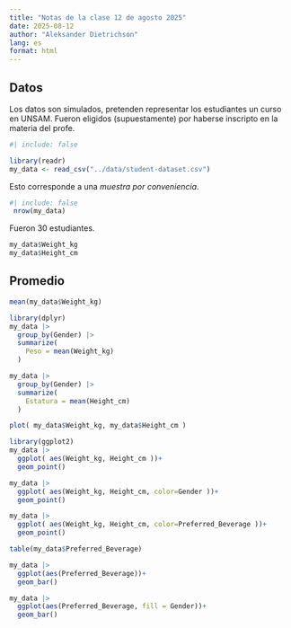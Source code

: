 ```yaml
---
title: "Notas de la clase 12 de agosto 2025"
date: 2025-08-12
author: "Aleksander Dietrichson"
lang: es
format: html
---
```


## Datos

Los datos son simulados, pretenden representar los estudiantes un curso en UNSAM. Fueron eligidos (supuestamente) por haberse inscripto en la materia del profe.

```r
#| include: false

library(readr)
my_data <- read_csv("../data/student-dataset.csv")
```

Esto corresponde a una *muestra por conveniencia*.

```r
#| include: false
 nrow(my_data)
```

Fueron 30 estudiantes.

```r
my_data$Weight_kg
my_data$Height_cm
```

## Promedio

```r
mean(my_data$Weight_kg)
```

```r
library(dplyr)
my_data |> 
  group_by(Gender) |> 
  summarize(
    Peso = mean(Weight_kg)
  )
```

```r
my_data |> 
  group_by(Gender) |> 
  summarize(
    Estatura = mean(Height_cm)
  )
```

```r
plot( my_data$Weight_kg, my_data$Height_cm )
```

```r
library(ggplot2)
my_data |> 
  ggplot( aes(Weight_kg, Height_cm ))+
  geom_point()
```

```r
my_data |> 
  ggplot( aes(Weight_kg, Height_cm, color=Gender ))+
  geom_point()
```

```r
my_data |> 
  ggplot( aes(Weight_kg, Height_cm, color=Preferred_Beverage ))+
  geom_point()
```

```r
table(my_data$Preferred_Beverage)
```

```r
my_data |> 
  ggplot(aes(Preferred_Beverage))+
  geom_bar()
```

```r
my_data |> 
  ggplot(aes(Preferred_Beverage, fill = Gender))+
  geom_bar()
```

